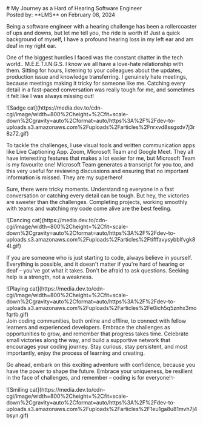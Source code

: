 <div style={{ textAlign: 'center' }}>
 # My Journey as a Hard of Hearing Software Engineer
</div>

<div style={{ textAlign: 'center' }}>
  Posted by: **LMS** on February 08, 2024
</div>

Being a software engineer with a hearing challenge has been a rollercoaster of ups and downs, but let me tell you, the ride is worth it! Just a quick background of myself, I have a profound hearing loss in my left ear and am deaf in my right ear.

One of the biggest hurdles I faced was the constant chatter in the tech world.. M.E.E.T.I.N.G.S. I know we all have a love-hate relationship with them. Sitting for hours, listening to your colleagues about the updates, production issue and knowledge transferring. I genuinely hate meetings, because meetings making it tricky for someone like me. Catching every detail in a fast-paced conversation was really tough for me, and sometimes it felt like I was always missing out!
<div style={{ display: 'flex', justifyContent: 'center', alignItems: 'center', margin: '20px' }}>
  ![Sadge cat](https://media.dev.to/cdn-cgi/image/width=800%2Cheight=%2Cfit=scale-down%2Cgravity=auto%2Cformat=auto/https%3A%2F%2Fdev-to-uploads.s3.amazonaws.com%2Fuploads%2Farticles%2Fnrxvd8ssgxdv7j3r8z72.gif)
</div>

To tackle the challenges, I use visual tools and written communication apps like Live Captioning App. Zoom, Microsoft Team and Google Meet. They all have interesting features that makes a lot easier for me, but Microsoft Team is my favourite one! Microsoft Team generates a transcript for you too, and this very useful for reviewing discussions and ensuring that no important information is missed. They are my superhero!

Sure, there were tricky moments. Understanding everyone in a fast conversation or catching every detail can be tough. But hey, the victories are sweeter than the challenges. Completing projects, working smoothly with teams and watching my code come alive are the best feeling.
<div style={{ display: 'flex', justifyContent: 'center', alignItems: 'center', margin: '20px' }}>
  ![Dancing cat](https://media.dev.to/cdn-cgi/image/width=800%2Cheight=%2Cfit=scale-down%2Cgravity=auto%2Cformat=auto/https%3A%2F%2Fdev-to-uploads.s3.amazonaws.com%2Fuploads%2Farticles%2Ftifffavysybblfvgk84l.gif)
</div>

If you are someone who is just starting to code, always believe in yourself. Everything is possible, and it doesn't matter if you're hard of hearing or deaf – you've got what it takes. Don't be afraid to ask questions. Seeking help is a strength, not a weakness.

<div style={{ display: 'flex', justifyContent: 'center', alignItems: 'center', margin: '20px' }}>
  ![Playing cat](https://media.dev.to/cdn-cgi/image/width=800%2Cheight=%2Cfit=scale-down%2Cgravity=auto%2Cformat=auto/https%3A%2F%2Fdev-to-uploads.s3.amazonaws.com%2Fuploads%2Farticles%2Fe0ich5q5znhx3mofqrtb.gif)
</div>
Join coding communities, both online and offline, to connect with fellow learners and experienced developers. Embrace the challenges as opportunities to grow, and remember that progress takes time. Celebrate small victories along the way, and build a supportive network that encourages your coding journey. Stay curious, stay persistent, and most importantly, enjoy the process of learning and creating.

Go ahead, embark on this exciting adventure with confidence, because you have the power to shape the future. Embrace your uniqueness, be resilient in the face of challenges, and remember – coding is for everyone!✨

<div style={{ display: 'flex', justifyContent: 'center', alignItems: 'center', margin: '20px' }}>
  ![Smiling cat](https://media.dev.to/cdn-cgi/image/width=800%2Cheight=%2Cfit=scale-down%2Cgravity=auto%2Cformat=auto/https%3A%2F%2Fdev-to-uploads.s3.amazonaws.com%2Fuploads%2Farticles%2F1eu1ga8u81mvh7j4bsyn.gif)
</div>